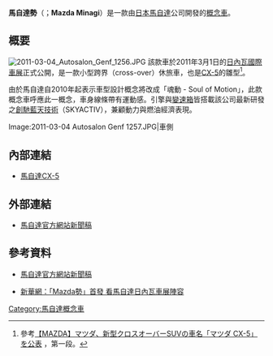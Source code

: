 '''馬自達勢'''（{{lang-ja|'''マツダ・勢'''〔みなぎ〕}}；'''Mazda Minagi'''）是一款由[[日本|日本]][[馬自達|馬自達]]公司開發的[[概念車|概念車]]。

== 概要 ==
[[File:2011-03-04_Autosalon_Genf_1256.JPG|right]]
該款車於2011年3月1日的[[日內瓦汽車展|日內瓦國際車展]]正式公開，是一款小型跨界（cross-over）休旅車，也是[[馬自達CX-5|CX-5]]的雛型<ref>參考{{ja}}[http://www.mazda.co.jp/corporate/publicity/release/2011/201104/110418a.html 【MAZDA】マツダ、新型クロスオーバーSUVの車名「マツダ CX-5」を公表] {{Wayback|url=http://www.mazda.co.jp/corporate/publicity/release/2011/201104/110418a.html |date=20111204192844 }}，第一段。</ref>。

由於馬自達自2010年起表示車型設計概念將改成「魂動 - Soul of Motion」，此款概念車呼應此一概念，車身線條帶有運動感。引擎與[[變速箱|變速箱]]皆搭載該公司最新研發之[[創馳藍天技術|創馳藍天技術]]（SKYACTIV），兼顧動力與燃油經濟表現。

<gallery>
Image:2011-03-04 Autosalon Genf 1257.JPG|車側
</gallery>

== 內部連結 ==
* [[馬自達CX-5|馬自達CX-5]]

== 外部連結 ==
* {{ja}} [https://web.archive.org/web/20111204195405/http://www.mazda.co.jp/corporate/publicity/release/2011/201101/110119a.html 馬自達官方網站新聞稿]

== 參考資料 ==
* {{ja}} [https://web.archive.org/web/20111204195405/http://www.mazda.co.jp/corporate/publicity/release/2011/201101/110119a.html 馬自達官方網站新聞稿]
* [http://news.xinhuanet.com/auto/2011-01/20/c_121001807.htm 新華網：「Mazda勢」首發 看馬自達日內瓦車展陣容]{{dead link|date=2018年5月 |bot=InternetArchiveBot |fix-attempted=yes }}
{{reflist}}

{{Mazda Concept}}

{{car-stub}}

[[Category:馬自達概念車|Category:馬自達概念車]]